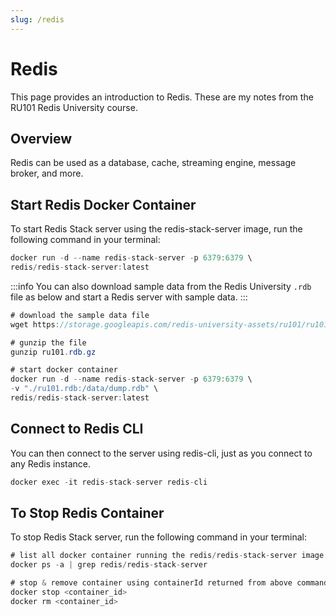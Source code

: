 ```yaml
---
slug: /redis
---
```


# Redis 

This page provides an introduction to Redis. These are my notes from the RU101 Redis University course.

## Overview 

Redis can be used as a database, cache, streaming engine, message broker, and more.

## Start Redis Docker Container 
To start Redis Stack server using the redis-stack-server image, run the following command in your terminal:

```java
docker run -d --name redis-stack-server -p 6379:6379 \
redis/redis-stack-server:latest
```

:::info
You can also download sample data from the Redis University `.rdb` file as below and start a Redis server with sample data.
:::

```java
# download the sample data file
wget https://storage.googleapis.com/redis-university-assets/ru101/ru101.rdb.gz

# gunzip the file
gunzip ru101.rdb.gz

# start docker container
docker run -d --name redis-stack-server -p 6379:6379 \
-v "./ru101.rdb:/data/dump.rdb" \
redis/redis-stack-server:latest
```

## Connect to Redis CLI 

You can then connect to the server using redis-cli, just as you connect to any Redis instance.
```java
docker exec -it redis-stack-server redis-cli
```


## To Stop Redis Container 

To stop Redis Stack server, run the following command in your terminal:

```java
# list all docker container running the redis/redis-stack-server image
docker ps -a | grep redis/redis-stack-server

# stop & remove container using containerId returned from above command 
docker stop <container_id>
docker rm <container_id>
